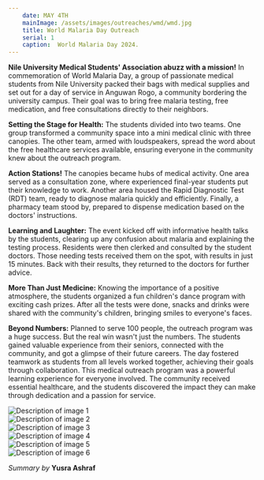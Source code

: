 ```yaml
---
    date: MAY 4TH
    mainImage: /assets/images/outreaches/wmd/wmd.jpg
    title: World Malaria Day Outreach
    serial: 1
    caption:  World Malaria Day 2024.
---
```




**Nile University Medical Students' Association abuzz with a mission!**
In commemoration of World Malaria Day, a group of passionate medical students from Nile University packed their bags with medical supplies and set out for a day of service in Anguwan Rogo, a community bordering the university campus. Their goal was to bring free malaria testing, free medication, and free consultations directly to their neighbors.

**Setting the Stage for Health:** The students divided into two teams. One group transformed a community space into a mini medical clinic with three canopies. The other team, armed with loudspeakers, spread the word about the free healthcare services available, ensuring everyone in the community knew about the outreach program.

**Action Stations!**
The canopies became hubs of medical activity. One area served as a consultation zone, where experienced final-year students put their knowledge to work. Another area housed the Rapid Diagnostic Test (RDT) team, ready to diagnose malaria quickly and efficiently. Finally, a pharmacy team stood by, prepared to dispense medication based on the doctors' instructions.

**Learning and Laughter:**
 The event kicked off with informative health talks by the students, clearing up any confusion about malaria and explaining the testing process. Residents were then clerked and consulted by the student doctors. Those needing tests received them on the spot, with results in just 15 minutes. Back with their results, they returned to the doctors for further advice.

**More Than Just Medicine:**
 Knowing the importance of a positive atmosphere, the students organized a fun children's dance program with exciting cash prizes. After all the tests were done, snacks and drinks were shared with the community's children, bringing smiles to everyone's faces.

**Beyond Numbers:**
 Planned to serve 100 people, the outreach program was a huge success. But the real win wasn't just the numbers. The students gained valuable experience from their seniors, connected with the community, and got a glimpse of their future careers. The day fostered teamwork as students from all levels worked together, achieving their goals through collaboration.
This medical outreach program was a powerful learning experience for everyone involved. The community received essential healthcare, and the students discovered the impact they can make through dedication and a passion for service.




<div className="grid grid-cols-3 gap-4">
  <div className="aspect-square overflow-hidden">
    <Image src="/assets/images/outreaches/wmd/one.jpg" alt="Description of image 1" width={300} height={300} className="w-full h-full object-cover object-center" />
  </div>
  <div className="aspect-square overflow-hidden">
    <Image src="/assets/images/outreaches/wmd/two.jpg" alt="Description of image 2" width={300} height={300} className="w-full h-full object-cover object-center" />
  </div>
  <div className="aspect-square overflow-hidden">
    <Image src="/assets/images/outreaches/wmd/three.jpg" alt="Description of image 3" width={300} height={300} className="w-full h-full object-cover object-center" />
  </div>
  <div className="aspect-square overflow-hidden">
    <Image src="/assets/images/outreaches/wmd/four.jpg" alt="Description of image 4" width={300} height={300} className="w-full h-full object-cover object-center" />
  </div>
  <div className="aspect-square overflow-hidden">
    <Image src="/assets/images/outreaches/wmd/five.jpg" alt="Description of image 5" width={300} height={300} className="w-full h-full object-cover object-center" />
  </div>
  <div className="aspect-square overflow-hidden">
    <Image src="/assets/images/outreaches/wmd/six.jpg" alt="Description of image 6" width={300} height={300} className="w-full h-full object-cover object-center" />
  </div>
</div>

*Summary by* __Yusra Ashraf__